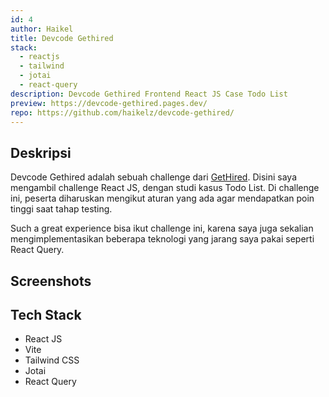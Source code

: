 ```yaml
---
id: 4
author: Haikel
title: Devcode Gethired
stack:
  - reactjs
  - tailwind
  - jotai
  - react-query
description: Devcode Gethired Frontend React JS Case Todo List
preview: https://devcode-gethired.pages.dev/
repo: https://github.com/haikelz/devcode-gethired/
---
```


## Deskripsi

Devcode Gethired adalah sebuah challenge dari [GetHired](https://gethired.id/blog/devcode-talent-hiring/). Disini saya mengambil challenge React JS, dengan studi kasus Todo List. Di challenge ini, peserta diharuskan mengikut aturan yang ada agar mendapatkan poin tinggi saat tahap testing.

Such a great experience bisa ikut challenge ini, karena saya juga sekalian mengimplementasikan beberapa teknologi yang jarang saya pakai seperti React Query.

## Screenshots

<LightboxImage
  src="https://ik.imagekit.io/haikelz/works/devcode-gethired/Screenshot%20from%202023-09-08%2014-08-02.png?updatedAt=1694157226085"
  alt="ss 1"
/>

<LightboxImage
  src="https://ik.imagekit.io/haikelz/works/devcode-gethired/Screenshot%20from%202023-09-08%2014-09-02.png?updatedAt=1694157226090"
  alt="ss 2"
/>

<LightboxImage
  src="https://ik.imagekit.io/haikelz/works/devcode-gethired/Screenshot%20from%202023-09-08%2014-09-07.png?updatedAt=1694157226067"
  alt="ss 3"
/>

<LightboxImage
  src="https://ik.imagekit.io/haikelz/works/devcode-gethired/Screenshot%20from%202023-09-08%2014-09-34.png?updatedAt=1694157226058"
  alt="ss 4"
/>

<LightboxImage
  src="https://ik.imagekit.io/haikelz/works/devcode-gethired/Screenshot%20from%202023-09-08%2014-10-05.png?updatedAt=1694157226043"
  alt="ss 5"
/>

<LightboxImage
  src="https://ik.imagekit.io/haikelz/works/devcode-gethired/Screenshot%20from%202023-09-08%2014-09-56.png?updatedAt=1694157226033"
  alt="ss 6"
/>

<LightboxImage
  src="https://ik.imagekit.io/haikelz/works/devcode-gethired/Screenshot%20from%202023-09-08%2014-09-56.png?updatedAt=1694157226033"
  alt="ss 7"
/>

## Tech Stack

- React JS
- Vite
- Tailwind CSS
- Jotai
- React Query
